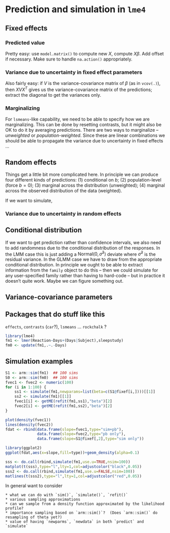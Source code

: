 Prediction and simulation in `lme4`
=======================

## Fixed effects

### Predicted value

Pretty easy: use `model.matrix()` to compute new $X$, compute $X \beta$.
Add offset if necessary.  Make sure to handle `na.action()` appropriately.

### Variance due to uncertainty in fixed effect parameters

Also fairly easy: if $V$ is the variance-covariance matrix of $\beta$
(as in `vcov(.)`),
then $X V X^T$ gives us  the variance-covariance matrix of the
predictions; extract the diagonal to get the variances only.

### Marginalizing

For `lsmeans`-like capability, we need to be able to specify how we are marginalizing. This can be done by resetting contrasts, but it might also be OK to do it by averaging predictions.  There are two ways to marginalize -- *unweighted* or *population-weighted*.  Since these are linear combinations we should be able to propagate the variance due to uncertainty in fixed effects ...

## Random effects

Things get a little bit more complicated here.  In principle we can produce four different kinds of predictions: (1) conditional on $b$; (2) population-level (force $b=0$); (3) marginal across the distribution (unweighted); (4) marginal across the observed distribution of the data (weighted).

If we want to simulate, 

### Variance due to uncertainty in random effects

### 

## Conditional distribution

If we want to get prediction rather than confidence intervals, we also need to add randomness due to the conditional distribution of the responses.  In the LMM case this is just adding a $\text{Normal}(0,\hat \sigma^2)$ deviate where $\hat \sigma^2$ is the residual variance.  In the GLMM case we have to draw from the appropriate conditional distribution. In principle we ought to be able to extract information from the `family` object to do this -- then we could simulate for any user-specified family rather than having to hard-code -- but in practice it doesn't quite work.  Maybe we can figure something out.

## Variance-covariance parameters

## Packages that do stuff like this

`effects`, `contrasts` (`car`?), `lsmeans` ... `rockchalk` ?

```r
library(lme4)
fm1 <- lmer(Reaction~Days+(Days|Subject),sleepstudy)
fm0 <- update(fm1,.~.-Days)
```

## Simulation examples

```r
S1 <- arm::sim(fm1)  ## 100 sims
S0 <- arm::sim(fm0)  ## 100 sims
fvec1 <- fvec2 <- numeric(100)
for (i in 1:100) {
    ss1 <- simulate(fm1,newparams=list(beta=c(S1@fixef[i,])))[[1]]
    ss2 <- simulate(fm1)[[1]]
    fvec1[i] <- getME(refit(fm1,ss1),"beta")[2]
    fvec2[i] <- getME(refit(fm1,ss2),"beta")[2]   
}
```

```r
plot(density(fvec1))
lines(density(fvec2))
fdat <- rbind(data.frame(slope=fvec1,type="sim+pb"),
              data.frame(slope=fvec2,type="pb only"),
              data.frame(slope=S1@fixef[,2],type="sim only"))
```


```r
library(ggplot2)
ggplot(fdat,aes(x=slope,fill=type))+geom_density(alpha=0.1)

sss <- do.call(rbind,simulate(fm1,use.u=TRUE,nsim=100))
matplot(t(sss),type="l",lty=1,col=adjustcolor("black",0.05))
sss2 <- do.call(rbind,simulate(fm1,use.u=FALSE,nsim=100))
matlines(t(sss2),type="l",lty=1,col=adjustcolor("red",0.05))
```


In general want to consider

    * what we can do with `sim()`, `simulate()`, `refit()`
    * various sampling approximations
    * can we sample from a density function approximated by the likelihood profile?
    * importance sampling based on `arm::sim()`?  (Does `arm::sim()` do resampling of theta yet?)
    * value of having `newparms`, `newdata` in both `predict` and `simulate`
